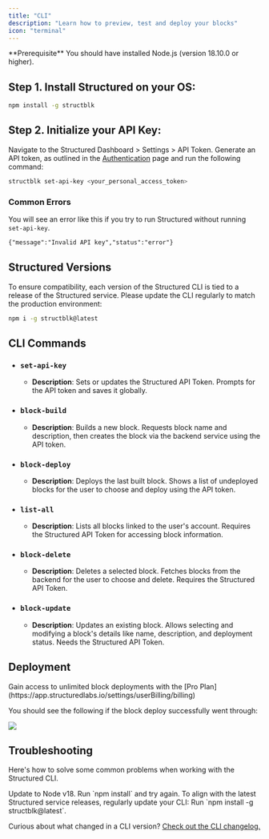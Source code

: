 ```yaml
---
title: "CLI"
description: "Learn how to preview, test and deploy your blocks"
icon: "terminal"
---
```


<Info>
  **Prerequisite** You should have installed Node.js (version 18.10.0 or
  higher).
</Info>

## Step 1. Install Structured on your OS:

<CodeGroup>

```bash npm
npm install -g structblk
```

</CodeGroup>

## Step 2. Initialize your API Key:

Navigate to the Structured Dashboard > Settings > API Token. Generate an API token, as outlined in the [Authentication](https://docs.structuredlabs.io/api-reference/authentication) page and run the following command:

```bash
structblk set-api-key <your_personal_access_token>
```

### Common Errors

You will see an error like this if you try to run Structured without running `set-api-key`.

```md
{"message":"Invalid API key","status":"error"}
```

## Structured Versions

To ensure compatibility, each version of the Structured CLI is tied to a release of the Structured service. Please update the CLI regularly to match the production environment:

<CodeGroup>

```bash npm
npm i -g structblk@latest
```

</CodeGroup>

## CLI Commands

- ### `set-api-key`

  - **Description**: Sets or updates the Structured API Token. Prompts for the API token and saves it globally.

- ### `block-build`

  - **Description**: Builds a new block. Requests block name and description, then creates the block via the backend service using the API token.

- ### `block-deploy`

  - **Description**: Deploys the last built block. Shows a list of undeployed blocks for the user to choose and deploy using the API token.

- ### `list-all`

  - **Description**: Lists all blocks linked to the user's account. Requires the Structured API Token for accessing block information.

- ### `block-delete`

  - **Description**: Deletes a selected block. Fetches blocks from the backend for the user to choose and delete. Requires the Structured API Token.

- ### `block-update`

  - **Description**: Updates an existing block. Allows selecting and modifying a block's details like name, description, and deployment status. Needs the Structured API Token.

## Deployment

<Tip>
  Gain access to unlimited block deployments with the [Pro
  Plan](https://app.structuredlabs.io/settings/userBilling/billing)
</Tip>

You should see the following if the block deploy successfully went through:

<Frame>
  <img src="/images/deployed.png" style={{ borderRadius: "0.5rem" }} />
</Frame>

## Troubleshooting

Here's how to solve some common problems when working with the Structured CLI.

<AccordionGroup>
  <Accordion title="Keep Node.js up to date">
    Update to Node v18. Run `npm install` and try again.
  </Accordion>
  <Accordion title="Managing Structured CLI Versions">
    To align with the latest Structured service releases, regularly update your
    CLI: Run `npm install -g structblk@latest`.
  </Accordion>
</AccordionGroup>

Curious about what changed in a CLI version? [Check out the CLI changelog.](https://www.npmjs.com/package/structblk)
